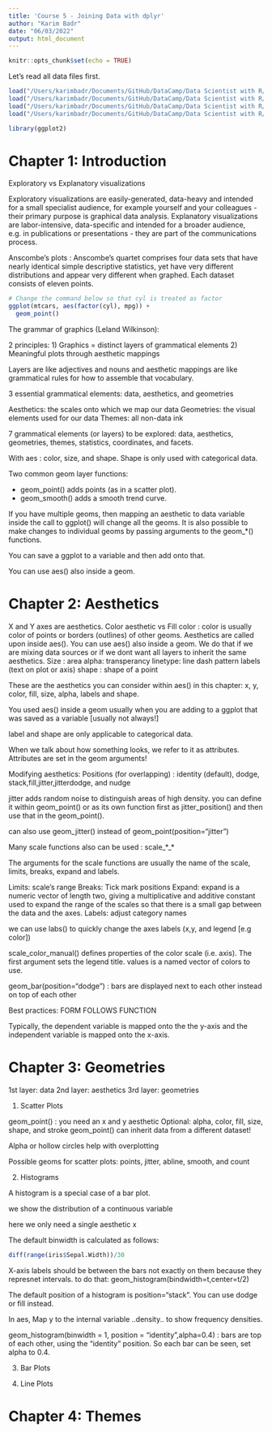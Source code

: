 ```yaml
---
title: 'Course 5 - Joining Data with dplyr'
author: "Karim Badr"
date: "06/03/2022"
output: html_document
---
```


```r
knitr::opts_chunk$set(echo = TRUE)
```

Let's read all data files first.

```r
load("/Users/karimbadr/Documents/GitHub/DataCamp/Data Scientist with R/Notes/iris.RData")
load("/Users/karimbadr/Documents/GitHub/DataCamp/Data Scientist with R/Notes/diamonds.RData")
load("/Users/karimbadr/Documents/GitHub/DataCamp/Data Scientist with R/Notes/fish.RData")
load("/Users/karimbadr/Documents/GitHub/DataCamp/Data Scientist with R/Notes/recess.RData")
```

```r
library(ggplot2)
```

# Chapter 1: Introduction

Exploratory vs Explanatory visualizations 

Exploratory visualizations are easily-generated, data-heavy and intended for a small specialist audience, for example yourself and your colleagues - their primary purpose is graphical data analysis. Explanatory visualizations are labor-intensive, data-specific and intended for a broader audience, e.g. in publications or presentations - they are part of the communications process. 

Anscombe's plots : Anscombe's quartet comprises four data sets that have nearly identical simple descriptive statistics, yet have very different distributions and appear very different when graphed. Each dataset consists of eleven points.

```r
# Change the command below so that cyl is treated as factor
ggplot(mtcars, aes(factor(cyl), mpg)) +
  geom_point()
```

The grammar of graphics (Leland Wilkinson):

2 principles: 
1) Graphics = distinct layers of grammatical elements
2) Meaningful plots through aesthetic mappings

Layers are like adjectives and nouns and aesthetic mappings are like grammatical rules for how to assemble that vocabulary.

3 essential grammatical elements: data, aesthetics, and geometries 

Aesthetics: the scales onto which we map our data
Geometries: the visual elements used for our data
Themes: all non-data ink

7 grammatical elements (or layers) to be explored: data, aesthetics, geometries, themes, statistics, coordinates, and facets.

With aes : color, size, and shape.
Shape is only used with categorical data.

Two common geom layer functions:

* geom_point() adds points (as in a scatter plot).
* geom_smooth() adds a smooth trend curve.

If you have multiple geoms, then mapping an aesthetic to data variable inside the call to ggplot() will change all the geoms. It is also possible to make changes to individual geoms by passing arguments to the geom_*() functions.

You can save a ggplot to a variable and then add onto that.

You can use aes() also inside a geom.

# Chapter 2: Aesthetics

X and Y axes are aesthetics.
Color aesthetic vs Fill color : color is usually color of points or borders (outlines) of other geoms.
Aesthetics are called upon inside aes().
You can use aes() also inside a geom. We do that if we are mixing data sources or if we dont want all layers to inherit the same aesthetics.
Size : area
alpha: transperancy
linetype: line dash pattern
labels (text on plot or axis)
shape : shape of a point 

These are the aesthetics you can consider within aes() in this chapter: x, y, color, fill, size, alpha, labels and shape.

You used aes() inside a geom usually when you are adding to a ggplot that was saved as a variable [usually not always!]

label and shape are only applicable to categorical data.

When we talk about how something looks, we refer to it as attributes. Attributes are set in the geom arguments!

Modifying aesthetics: Positions (for overlapping) : identity (default), dodge, stack,fill,jitter,jitterdodge, and nudge

jitter adds random noise to distinguish areas of high density. you can define it within geom_point() or as its own function first as jitter_position() and then use that in the geom_point(). 

can also use geom_jitter() instead of geom_point(position="jitter")

Many scale functions also can be used : scale_*_*

The arguments for the scale functions are usually the name of the scale, limits, breaks, expand and labels. 

Limits: scale's range
Breaks: Tick mark positions
Expand: expand is a numeric vector of length two, giving a multiplicative and additive constant used to expand the range of the scales so that there is a small gap between the data and the axes.
Labels: adjust category names

we can use labs() to quickly change the axes labels (x,y, and legend [e.g color])

scale_color_manual() defines properties of the color scale (i.e. axis). The first argument sets the legend title. values is a named vector of colors to use.

geom_bar(position="dodge") : bars are displayed next to each other instead on top of each other

Best practices: FORM FOLLOWS FUNCTION

Typically, the dependent variable is mapped onto the the y-axis and the independent variable is mapped onto the x-axis.

# Chapter 3: Geometries

1st layer: data
2nd layer: aesthetics
3rd layer: geometries


1) Scatter Plots

geom_point() : you need an x and y aesthetic
Optional: alpha, color, fill, size, shape, and stroke
geom_point() can inherit data from a different dataset!

Alpha or hollow circles help with overplotting

Possible geoms for scatter plots: points, jitter, abline, smooth, and count

2) Histograms

A histogram is a special case of a bar plot.

we show the distribution of a continuous variable

here we only need a single aesthetic x

The default binwidth is calculated as follows:

```r
diff(range(iris$Sepal.Width))/30
```

X-axis labels should be between the bars not exactly on them because they represnet intervals. to do that: geom_histogram(bindwidth=t,center=t/2)

The default position of a histogram is position="stack". You can use dodge or fill instead. 

In aes, Map y to the internal variable ..density.. to show frequency densities.

  geom_histogram(binwidth = 1, position = "identity",alpha=0.4) : bars are top of each other, using the "identity" position. So each bar can be seen, set alpha to 0.4.
  
  

3) Bar Plots

4) Line Plots


# Chapter 4: Themes